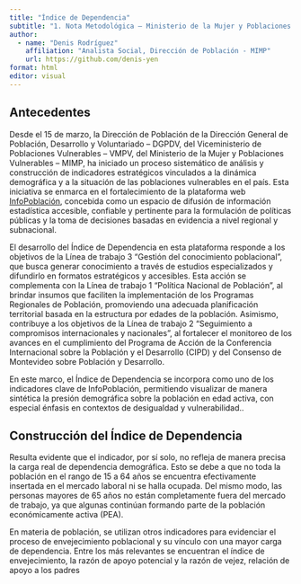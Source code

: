 ```yaml
---
title: "Índice de Dependencia"  
subtitle: "1. Nota Metodológica – Ministerio de la Mujer y Poblaciones Vulnerables – MIMP"
author: 
  - name: "Denis Rodríguez"
    affiliation: "Analista Social, Dirección de Población - MIMP"
    url: https://github.com/denis-yen
format: html
editor: visual
---
```


## Antecedentes

Desde el 15 de marzo, la Dirección de Población de la Dirección General de Población, Desarrollo y Voluntariado – DGPDV, del Viceministerio de Poblaciones Vulnerables – VMPV, del Ministerio de la Mujer y Poblaciones Vulnerables – MIMP, ha iniciado un proceso sistemático de análisis y construcción de indicadores estratégicos vinculados a la dinámica demográfica y a la situación de las poblaciones vulnerables en el país. Esta iniciativa se enmarca en el fortalecimiento de la plataforma web [InfoPoblación](https://www.gob.pe/37197-ministerio-de-la-mujer-y-poblaciones-vulnerables-infopoblacion), concebida como un espacio de difusión de información estadística accesible, confiable y pertinente para la formulación de políticas públicas y la toma de decisiones basadas en evidencia a nivel regional y subnacional.

El desarrollo del Índice de Dependencia en esta plataforma responde a los objetivos de la Línea de trabajo 3 “Gestión del conocimiento poblacional”, que busca generar conocimiento a través de estudios especializados y difundirlo en formatos estratégicos y accesibles. Esta acción se complementa con la Línea de trabajo 1 “Política Nacional de Población”, al brindar insumos que faciliten la implementación de los Programas Regionales de Población, promoviendo una adecuada planificación territorial basada en la estructura por edades de la población. Asimismo, contribuye a los objetivos de la Línea de trabajo 2 “Seguimiento a compromisos internacionales y nacionales”, al fortalecer el monitoreo de los avances en el cumplimiento del Programa de Acción de la Conferencia Internacional sobre la Población y el Desarrollo (CIPD) y del Consenso de Montevideo sobre Población y Desarrollo.

En este marco, el Índice de Dependencia se incorpora como uno de los indicadores clave de InfoPoblación, permitiendo visualizar de manera sintética la presión demográfica sobre la población en edad activa, con especial énfasis en contextos de desigualdad y vulnerabilidad..

## Construcción del Índice de Dependencia

Resulta evidente que el indicador, por sí solo, no refleja de manera precisa la carga real de dependencia demográfica. Esto se debe a que no toda la población en el rango de 15 a 64 años se encuentra efectivamente insertada en el mercado laboral ni se halla ocupada. Del mismo modo, las personas mayores de 65 años no están completamente fuera del mercado de trabajo, ya que algunas continúan formando parte de la población económicamente activa (PEA).

En materia de población, se utilizan otros indicadores para evidenciar el proceso de envejecimiento poblacional y su vínculo con una mayor carga de dependencia. Entre los más relevantes se encuentran el índice de envejecimiento, la razón de apoyo potencial y la razón de vejez, relación de apoyo a los padres
